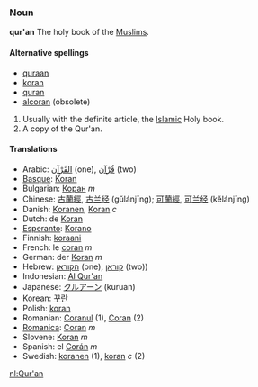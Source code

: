 === Noun ===
'''qur'an''' The holy book of the [[Muslims]].

====Alternative spellings====
*[[quraan]]
*[[koran]]
*[[quran]]
*[[alcoran]] (obsolete)

#Usually with the definite article, the [[Islamic]] Holy book.
#A copy of the Qur'an.

==== Translations ====
*Arabic: [[القُرْآن]] (one), [[قُرْآن]] (two)<!-- numbers spelled because bidi algorithm messes up digits -->
*[[Basque]]: [[Koran]]
*Bulgarian: [[Коран]] ''m''
*Chinese: [[古蘭經]], [[古兰经]] (gǔlánjīng); [[可蘭經]], [[可兰经]] (kělánjīng)
*Danish: [[Koranen]], [[Koran]] ''c''
*Dutch: de [[Koran]]
*[[Esperanto]]: [[Korano]]
*Finnish: [[koraani]]
*French: le [[coran]] ''m''
*German: der [[Koran]] ''m''
*Hebrew: [[הקוראן]] (one), [[קוראן]] (two))<!-- numbers spelled because bidi algorithm messes up digits -->
*Indonesian: [[Al Qur'an]]
*Japanese: [[クルアーン]] (kuruan)
*Korean: [[꾸란]]
*Polish: [[koran]]
*Romanian: [[Coranul]] (1), [[Coran]] (2)
*[[Romanica]]: [[Coran]] ''m''
*Slovene: [[Koran]] ''m''
*Spanish: el [[Corán]] ''m''
*Swedish: [[koranen]] (1), [[koran]] ''c'' (2)

[[nl:Qur'an]]